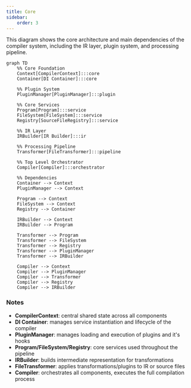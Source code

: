 ```yaml
---
title: Core
sidebar:
    order: 3
---
```


This diagram shows the core architecture and main dependencies of the compiler system, including the IR layer, plugin system, and processing pipeline.

```mermaid
graph TD
    %% Core Foundation
    Context[CompilerContext]:::core
    Container[DI Container]:::core
    
    %% Plugin System
    PluginManager[PluginManager]:::plugin
    
    %% Core Services
    Program[Program]:::service
    FileSystem[FileSystem]:::service
    Registry[SourceFileRegistry]:::service
    
    %% IR Layer
    IRBuilder[IR Builder]:::ir
    
    %% Processing Pipeline
    Transformer[FileTransformer]:::pipeline
    
    %% Top Level Orchestrator
    Compiler[Compiler]:::orchestrator
    
    %% Dependencies
    Container --> Context
    PluginManager --> Context
    
    Program --> Context
    FileSystem --> Context
    Registry --> Container
    
    IRBuilder --> Context
    IRBuilder --> Program
    
    Transformer --> Program
    Transformer --> FileSystem
    Transformer --> Registry
    Transformer --> PluginManager
    Transformer --> IRBuilder
    
    Compiler --> Context
    Compiler --> PluginManager
    Compiler --> Transformer
    Compiler --> Registry
    Compiler --> IRBuilder
````

### Notes

* **CompilerContext**: central shared state across all components
* **DI Container**: manages service instantiation and lifecycle of the compiler
* **PluginManager**: manages loading and execution of plugins and it's hooks
* **Program/FileSystem/Registry**: core services used throughout the pipeline
* **IRBuilder**: builds intermediate representation for transformations
* **FileTransformer**: applies transformations/plugins to IR or source files
* **Compiler**: orchestrates all components, executes the full compilation process

